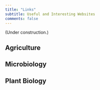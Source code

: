 ```yaml
---
title: "Links"
subtitle: Useful and Interesting Websites
comments: false
---
```


(Under construction.)

## <i class="fas fa-seedling"></i> Agriculture 

## <i class="fas fa-microscope"></i> Microbiology  

## <i class="fas fa-leaf"></i> Plant Biology  